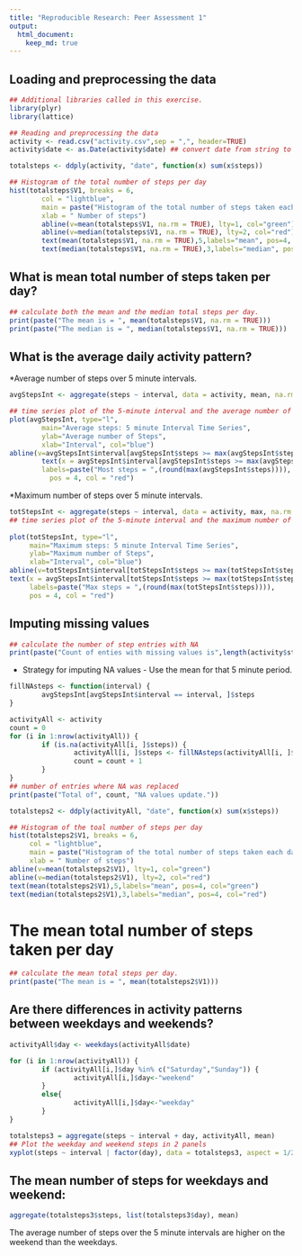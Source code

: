 ```yaml
---
title: "Reproducible Research: Peer Assessment 1"
output: 
  html_document:
    keep_md: true
---
```



## Loading and preprocessing the data

```r
## Additional libraries called in this exercise.
library(plyr)
library(lattice)

## Reading and preprocessing the data
activity <- read.csv("activity.csv",sep = ",", header=TRUE)
activity$date <- as.Date(activity$date) ## convert date from string to date

totalsteps <- ddply(activity, "date", function(x) sum(x$steps))

## Histogram of the total number of steps per day
hist(totalsteps$V1, breaks = 6,
        col = "lightblue",
        main = paste("Histogram of the total number of steps taken each day"),
        xlab = " Number of steps")
        abline(v=mean(totalsteps$V1, na.rm = TRUE), lty=1, col="green")
        abline(v=median(totalsteps$V1, na.rm = TRUE), lty=2, col="red")
        text(mean(totalsteps$V1, na.rm = TRUE),5,labels="mean", pos=4, col="green")
        text(median(totalsteps$V1, na.rm = TRUE),3,labels="median", pos=4, col="red")
```

## What is mean total number of steps taken per day?
```r
## calculate both the mean and the median total steps per day.        
print(paste("The mean is = ", mean(totalsteps$V1, na.rm = TRUE)))
print(paste("The median is = ", median(totalsteps$V1, na.rm = TRUE)))
```

## What is the average daily activity pattern?
*Average number of steps over 5 minute intervals.

```r
avgStepsInt <- aggregate(steps ~ interval, data = activity, mean, na.rm = TRUE)  

## time series plot of the 5-minute interval and the average number of steps taken, averaged  across all days 
plot(avgStepsInt, type="l",  
        main="Average steps: 5 minute Interval Time Series", 
        ylab="Average number of Steps", 
        xlab="Interval", col="blue") 
abline(v=avgStepsInt$interval[avgStepsInt$steps >= max(avgStepsInt$steps)], lty = 1, col = "red")
        text(x = avgStepsInt$interval[avgStepsInt$steps >= max(avgStepsInt$steps)],y = round(max(avgStepsInt$steps)),   
        labels=paste("Most steps = ",(round(max(avgStepsInt$steps)))), 
          pos = 4, col = "red")
```

*Maximum number of steps over 5 minute intervals.

```r
totStepsInt <- aggregate(steps ~ interval, data = activity, max, na.rm = TRUE)  
## time series plot of the 5-minute interval and the maximum number of steps taken, across all days 
        
plot(totStepsInt, type="l",  
     main="Maximum steps: 5 minute Interval Time Series", 
     ylab="Maximum number of Steps", 
     xlab="Interval", col="blue") 
abline(v=totStepsInt$interval[totStepsInt$steps >= max(totStepsInt$steps)], lty = 1, col = "red")
text(x = avgStepsInt$interval[totStepsInt$steps >= max(totStepsInt$steps)],y = round(max(totStepsInt$steps)),   
     labels=paste("Max steps = ",(round(max(totStepsInt$steps)))), 
     pos = 4, col = "red")
```
 
     

## Imputing missing values

```r
## calculate the number of step entries with NA
print(paste("Count of enties with missing values is",length(activity$steps[is.na(activity$steps)])))
```

* Strategy for imputing NA values - Use the mean for that 5 minute period.

```r
fillNAsteps <- function(interval) {
        avgStepsInt[avgStepsInt$interval == interval, ]$steps
}

activityAll <- activity  
count = 0  
for (i in 1:nrow(activityAll)) {
        if (is.na(activityAll[i, ]$steps)) {
                activityAll[i, ]$steps <- fillNAsteps(activityAll[i, ]$interval)
                count = count + 1
        }
}
## number of entries where NA was replaced
print(paste("Total of", count, "NA values update."))

totalsteps2 <- ddply(activityAll, "date", function(x) sum(x$steps))

## Histogram of the toal number of steps per day
hist(totalsteps2$V1, breaks = 6,
     col = "lightblue",
     main = paste("Histogram of the total number of steps taken each day"),
     xlab = " Number of steps")
abline(v=mean(totalsteps2$V1), lty=1, col="green")
abline(v=median(totalsteps2$V1), lty=2, col="red")
text(mean(totalsteps2$V1),5,labels="mean", pos=4, col="green")
text(median(totalsteps2$V1),3,labels="median", pos=4, col="red")
```

# The mean total number of steps taken per day

```r
## calculate the mean total steps per day.
print(paste("The mean is = ", mean(totalsteps2$V1)))
```

## Are there differences in activity patterns between weekdays and weekends?

```r
activityAll$day <- weekdays(activityAll$date)

for (i in 1:nrow(activityAll)) {                                       
        if (activityAll[i,]$day %in% c("Saturday","Sunday")) {            
                activityAll[i,]$day<-"weekend"                                
        }
        else{
                activityAll[i,]$day<-"weekday"                                
        }
}

totalsteps3 = aggregate(steps ~ interval + day, activityAll, mean)
## Plot the weekday and weekend steps in 2 panels
xyplot(steps ~ interval | factor(day), data = totalsteps3, aspect = 1/2, type = "l")
```

## The mean number of steps for weekdays and weekend:

```r
aggregate(totalsteps3$steps, list(totalsteps3$day), mean)
```
The average number of steps over the 5 minute intervals are higher on the weekend than the weekdays.